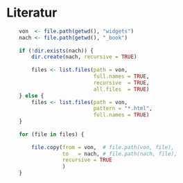 
\vfill

<!-- `r if (knitr::is_html_output()) '# Literatur {-}'` -->



# Literatur {-}

<div id="refs"></div>



```r

    von  <- file.path(getwd(), "widgets")
    nach <- file.path(getwd(), "_book")
    
    if (!dir.exists(nach)) {
        dir.create(nach, recursive = TRUE)
    
        files <- list.files(path = von,
                            full.names = TRUE, 
                            recursive  = TRUE,
                            all.files  = TRUE)
    } else {
        files <- list.files(path = von, 
                            pattern = "*.html", 
                            full.names = TRUE)
    }
    
    for (file in files) {
        
        file.copy(from = von,  # file.path(von, file), 
                  to   = nach, # file.path(nach, file),
                  recursive = TRUE
                  )
    }
    
    
```


